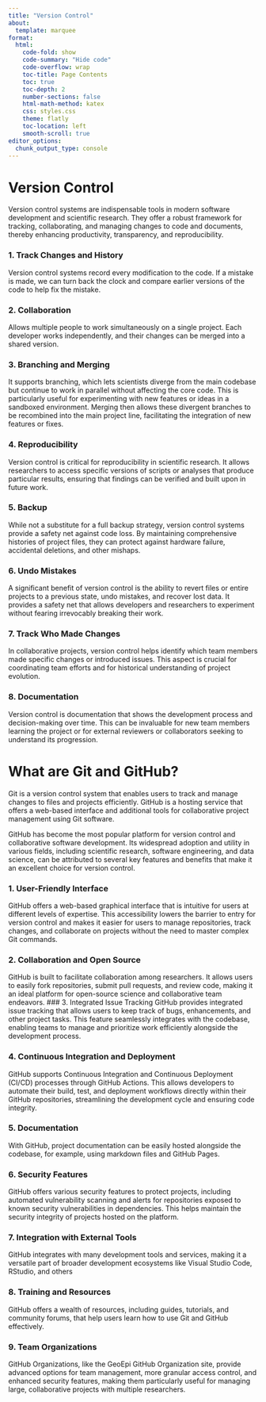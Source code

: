 ```yaml
---
title: "Version Control"
about:
  template: marquee
format:
  html:
    code-fold: show
    code-summary: "Hide code"
    code-overflow: wrap
    toc-title: Page Contents
    toc: true
    toc-depth: 2
    number-sections: false
    html-math-method: katex
    css: styles.css
    theme: flatly
    toc-location: left
    smooth-scroll: true
editor_options: 
  chunk_output_type: console
---
```



# **Version Control**
Version control systems are indispensable tools in modern software development and scientific research. They offer a robust framework for tracking, collaborating, and managing changes to code and documents, thereby enhancing productivity, transparency, and reproducibility.

### 1. Track Changes and History
Version control systems record every modification to the code. If a mistake is made, we can turn back the clock and compare earlier versions of the code to help fix the mistake.

### 2. Collaboration
Allows multiple people to work simultaneously on a single project. Each developer works independently, and their changes can be merged into a shared version. 

### 3. Branching and Merging
It supports branching, which lets scientists diverge from the main codebase but continue to work in parallel without affecting the core code. This is particularly useful for experimenting with new features or ideas in a sandboxed environment. Merging then allows these divergent branches to be recombined into the main project line, facilitating the integration of new features or fixes.

### 4. Reproducibility
Version control is critical for reproducibility in scientific research. It allows researchers to access specific versions of scripts or analyses that produce particular results, ensuring that findings can be verified and built upon in future work.

### 5. Backup
While not a substitute for a full backup strategy, version control systems provide a safety net against code loss. By maintaining comprehensive histories of project files, they can protect against hardware failure, accidental deletions, and other mishaps.

### 6. Undo Mistakes
A significant benefit of version control is the ability to revert files or entire projects to a previous state, undo mistakes, and recover lost data. It provides a safety net that allows developers and researchers to experiment without fearing irrevocably breaking their work.

### 7. Track Who Made Changes
In collaborative projects, version control helps identify which team members made specific changes or introduced issues. This aspect is crucial for coordinating team efforts and for historical understanding of project evolution.

### 8. Documentation
Version control is documentation that shows the development process and decision-making over time. This can be invaluable for new team members learning the project or for external reviewers or collaborators seeking to understand its progression.

# **What are Git and GitHub?**
Git is a version control system that enables users to track and manage changes to files and projects efficiently. GitHub is a hosting service that offers a web-based interface and additional tools for collaborative project management using Git software.  
  
GitHub has become the most popular platform for version control and collaborative software development. Its widespread adoption and utility in various fields, including scientific research, software engineering, and data science, can be attributed to several key features and benefits that make it an excellent choice for version control.   
  
### 1. User-Friendly Interface
GitHub offers a web-based graphical interface that is intuitive for users at different levels of expertise. This accessibility lowers the barrier to entry for version control and makes it easier for users to manage repositories, track changes, and collaborate on projects without the need to master complex Git commands.

### 2. Collaboration and Open Source
GitHub is built to facilitate collaboration among researchers. It allows users to easily fork repositories, submit pull requests, and review code, making it an ideal platform for open-source science and collaborative team endeavors. 
### 3. Integrated Issue Tracking
GitHub provides integrated issue tracking that allows users to keep track of bugs, enhancements, and other project tasks. This feature seamlessly integrates with the codebase, enabling teams to manage and prioritize work efficiently alongside the development process.

### 4. Continuous Integration and Deployment
GitHub supports Continuous Integration and Continuous Deployment (CI/CD) processes through GitHub Actions. This allows developers to automate their build, test, and deployment workflows directly within their GitHub repositories, streamlining the development cycle and ensuring code integrity.

### 5. Documentation
With GitHub, project documentation can be easily hosted alongside the codebase, for example, using markdown files and GitHub Pages. 

### 6. Security Features
GitHub offers various security features to protect projects, including automated vulnerability scanning and alerts for repositories exposed to known security vulnerabilities in dependencies. This helps maintain the security integrity of projects hosted on the platform.

### 7. Integration with External Tools
GitHub integrates with many development tools and services, making it a versatile part of broader development ecosystems like Visual Studio Code, RStudio, and others

### 8. Training and Resources
GitHub offers a wealth of resources, including guides, tutorials, and community forums, that help users learn how to use Git and GitHub effectively. 

### 9. Team Organizations  
GitHub Organizations, like the GeoEpi GitHub Organization site, provide advanced options for team management, more granular access control, and enhanced security features, making them particularly useful for managing large, collaborative projects with multiple researchers. 
  

